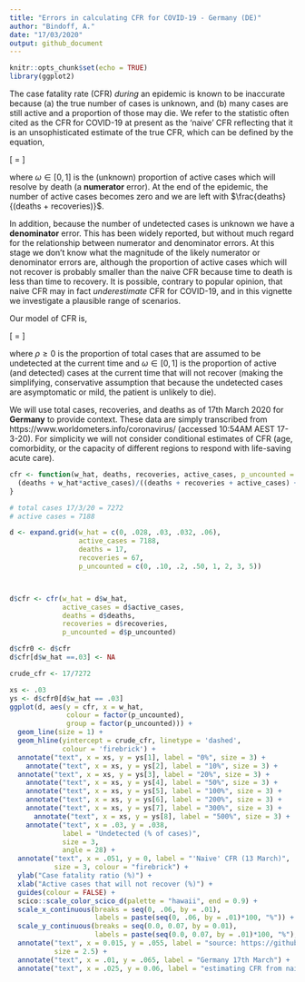 ```yaml
---
title: "Errors in calculating CFR for COVID-19 - Germany (DE)"
author: "Bindoff, A."
date: "17/03/2020"
output: github_document
---
```


```r
knitr::opts_chunk$set(echo = TRUE)
library(ggplot2)

```

The case fatality rate (CFR) *during* an epidemic is known to be inaccurate because (a) the true number of cases is unknown, and (b) many cases are still active and a proportion of those may die. We refer to the statistic often cited as the CFR for COVID-19 at present as the 'naive' CFR reflecting that it is an unsophisticated estimate of the true CFR, which can be defined by the equation,  

\[\widehat{CFR} = \frac{deaths + \omega(active \ cases)}{total \ cases}\]

where $\omega \in [0,1]$ is the (unknown) proportion of active cases which will resolve by death (a **numerator** error). At the end of the epidemic, the number of active cases becomes zero and we are left with $\frac{deaths}{(deaths + recoveries)}$.  

In addition, because the number of undetected cases is unknown we have a **denominator** error. This has been widely reported, but without much regard for the relationship between numerator and denominator errors. At this stage we don't know what the magnitude of the likely numerator or denominator errors are, although the proportion of active cases which will not recover is probably smaller than the naive CFR because time to death is less than time to recovery. It is possible, contrary to popular opinion, that naive CFR may in fact *underestimate* CFR for COVID-19, and in this vignette we investigate a plausible range of scenarios.  

Our model of CFR is,

\[\widehat{CFR} = \frac{deaths + \omega(active \ cases)}{total \ cases \ detected + \rho(total \ cases \ detected)}\]  

where $\rho \geq 0$ is the proportion of total cases that are assumed to be undetected at the current time and $\omega \in [0,1]$ is the proportion of active (and detected) cases at the current time that will not recover (making the simplifying, conservative assumption that because the undetected cases are asymptomatic or mild, the patient is unlikely to die).  

We will use total cases, recoveries, and deaths as of 17th March 2020 for **Germany** to provide context. These data are simply transcribed from https://www.worldometers.info/coronavirus/ (accessed 10:54AM AEST 17-3-20).  For simplicity we will not consider conditional estimates of CFR (age, comorbidity, or the capacity of different regions to respond with life-saving acute care).  


```r
cfr <- function(w_hat, deaths, recoveries, active_cases, p_uncounted = 0){
  (deaths + w_hat*active_cases)/((deaths + recoveries + active_cases) + (p_uncounted*(deaths + recoveries + active_cases)))
}

```

```r
# total cases 17/3/20 = 7272
# active cases = 7188

d <- expand.grid(w_hat = c(0, .028, .03, .032, .06),
                 active_cases = 7188,
                 deaths = 17,
                 recoveries = 67,
                 p_uncounted = c(0, .10, .2, .50, 1, 2, 3, 5))



d$cfr <- cfr(w_hat = d$w_hat,
             active_cases = d$active_cases,
             deaths = d$deaths, 
             recoveries = d$recoveries,
             p_uncounted = d$p_uncounted)
```

```r
d$cfr0 <- d$cfr
d$cfr[d$w_hat ==.03] <- NA

crude_cfr <- 17/7272

```

```r
xs <- .03
ys <- d$cfr0[d$w_hat == .03]
ggplot(d, aes(y = cfr, x = w_hat,
              colour = factor(p_uncounted),
              group = factor(p_uncounted))) +
  geom_line(size = 1) + 
  geom_hline(yintercept = crude_cfr, linetype = 'dashed',
             colour = 'firebrick') +
  annotate("text", x = xs, y = ys[1], label = "0%", size = 3) +
    annotate("text", x = xs, y = ys[2], label = "10%", size = 3) +
  annotate("text", x = xs, y = ys[3], label = "20%", size = 3) +
    annotate("text", x = xs, y = ys[4], label = "50%", size = 3) +
    annotate("text", x = xs, y = ys[5], label = "100%", size = 3) +
    annotate("text", x = xs, y = ys[6], label = "200%", size = 3) +
    annotate("text", x = xs, y = ys[7], label = "300%", size = 3) +
      annotate("text", x = xs, y = ys[8], label = "500%", size = 3) +
    annotate("text", x = .03, y = .038, 
             label = "Undetected (% of cases)",
             size = 3,
             angle = 28) +
  annotate("text", x = .051, y = 0, label = "'Naive' CFR (13 March)",
           size = 3, colour = "firebrick") +
  ylab("Case fatality ratio (%)") +
  xlab("Active cases that will not recover (%)") +
  guides(colour = FALSE) +
  scico::scale_color_scico_d(palette = "hawaii", end = 0.9) +
  scale_x_continuous(breaks = seq(0, .06, by = .01), 
                     labels = paste(seq(0, .06, by = .01)*100, "%")) +
  scale_y_continuous(breaks = seq(0.0, 0.07, by = 0.01),
                     labels = paste(seq(0.0, 0.07, by = .01)*100, "%"), limits = c(0, .07)) +
  annotate("text", x = 0.015, y = .055, label = "source: https://github.com/ABindoff/cfr_covid19",
           size = 2.5) +
  annotate("text", x = .01, y = .065, label = "Germany 17th March") +
  annotate("text", x = .025, y = 0.06, label = "estimating CFR from naive CFR over range of numerator/denominator assumptions", size = 2.5)


```

